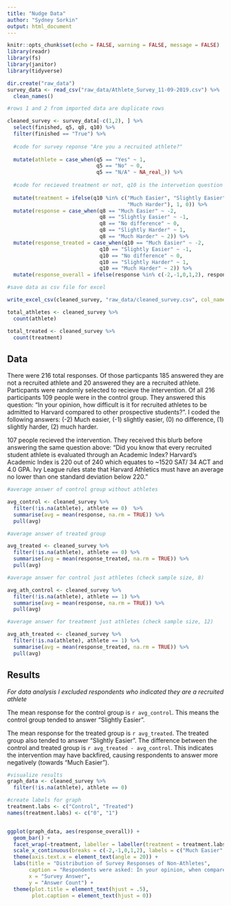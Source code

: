 ```yaml
---
title: "Nudge Data"
author: "Sydney Sorkin"
output: html_document
---
```


```r
knitr::opts_chunk$set(echo = FALSE, warning = FALSE, message = FALSE)
library(readr)
library(fs)
library(janitor)
library(tidyverse)
```

```r
dir.create("raw_data")
survey_data <- read_csv("raw_data/Athlete_Survey_11-09-2019.csv") %>% 
  clean_names() 

#rows 1 and 2 from imported data are duplicate rows

cleaned_survey <- survey_data[-c(1,2), ] %>% 
  select(finished, q5, q8, q10) %>% 
  filter(finished == "True") %>% 
  
  #code for survey reponse "Are you a recruited athlete?"
  
  mutate(athlete = case_when(q5 == "Yes" ~ 1,
                             q5 == "No" ~ 0,
                             q5 == "N/A" ~ NA_real_)) %>% 
  
  #code for recieved treatment or not, q10 is the intervetion question
  
  mutate(treatment = ifelse(q10 %in% c("Much Easier", "Slightly Easier", "No difference", "Slightly Harder",
                                       "Much Harder"), 1, 0)) %>% 
  mutate(response = case_when(q8 == "Much Easier" ~ -2,
                              q8 == "Slightly Easier" ~ -1,
                              q8 == "No difference" ~ 0,
                              q8 == "Slightly Harder" ~ 1,
                              q8 == "Much Harder" ~ 2)) %>% 
  mutate(response_treated = case_when(q10 == "Much Easier" ~ -2,
                              q10 == "Slightly Easier" ~ -1,
                              q10 == "No difference" ~ 0,
                              q10 == "Slightly Harder" ~ 1,
                              q10 == "Much Harder" ~ 2)) %>% 
  mutate(response_overall = ifelse(response %in% c(-2,-1,0,1,2), response,response_treated))

#save data as csv file for excel 

write_excel_csv(cleaned_survey, "raw_data/cleaned_survey.csv", col_names = TRUE)
```

```r
total_athletes <- cleaned_survey %>% 
  count(athlete)

total_treated <- cleaned_survey %>% 
  count(treatment)

```

## Data

There were 216 total responses. Of those particpants 185 answered they are not a recruited athlete and 20 answered they are a recruited athlete. Particpants were randomly selected to recieve the intervention. Of all 216 participants 109 people were in the control group. They answered this question: "In your opinion, how difficult is it for recruited athletes to be admitted to Harvard compared to other prospective students?". I coded the following answers: (-2) Much easier, (-1) slightly easier, (0) no difference, (1) slightly harder, (2) much harder. 
  

107 people recieved the intervention. They received this blurb before answering the same question above: "Did you know that every recruited student athlete is evaluated through an Academic Index? Harvard’s Academic Index is 220 out of 240 which equates to ~1520 SAT/ 34 ACT and 4.0 GPA. Ivy League rules state that Harvard Athletics must have an average no lower than one standard deviation below 220."



```r
#average answer of control group without athletes

avg_control <- cleaned_survey %>% 
  filter(!is.na(athlete), athlete == 0)  %>% 
  summarise(avg = mean(response, na.rm = TRUE)) %>% 
  pull(avg)

#average answer of treated group

avg_treated <- cleaned_survey %>% 
  filter(!is.na(athlete), athlete == 0) %>% 
  summarise(avg = mean(response_treated, na.rm = TRUE)) %>% 
  pull(avg)

#average answer for control just athletes (check sample size, 8)

avg_ath_control <- cleaned_survey %>% 
  filter(!is.na(athlete), athlete == 1) %>% 
  summarise(avg = mean(response, na.rm = TRUE)) %>% 
  pull(avg)

#average answer for treatment just athletes (check sample size, 12)

avg_ath_treated <- cleaned_survey %>% 
  filter(!is.na(athlete), athlete == 1) %>% 
  summarise(avg = mean(response_treated, na.rm = TRUE)) %>% 
  pull(avg)

```

## Results
  
*For data analysis I excluded respondents who indicated they are a recruited athlete*
    
The mean response for the control group is `r avg_control`. This means the control group tended to answer "Slightly Easier". 

The mean response for the treated group is `r avg_treated`. The treated group also tended to answer "Slightly Easier". The difference between the control and treated group is `r avg_treated - avg_control`. This indicates the intervention may have backfired, causing respondents to answer more negatively (towards "Much Easier").

```r
#visualize results
graph_data <- cleaned_survey %>% 
  filter(!is.na(athlete), athlete == 0) 

#create labels for graph
treatment.labs <- c("Control", "Treated")
names(treatment.labs) <- c("0", "1")


ggplot(graph_data, aes(response_overall)) + 
  geom_bar() + 
  facet_wrap(~treatment, labeller = labeller(treatment = treatment.labs)) +
  scale_x_continuous(breaks = c(-2,-1,0,1,2), labels = c("Much Easier", "Slightly Easier", "No Difference", "Slightly Harder", "Much Harder")) +
  theme(axis.text.x = element_text(angle = 20)) +
  labs(title = "Distribution of Survey Responses of Non-Athletes",
       caption = "Respondents were asked: In your opinion, when compared to other prospective applicants \n how difficult is it for recruited athletes to be admitted to Harvard?",
       x = "Survey Answer", 
       y = "Answer Count") +
  theme(plot.title = element_text(hjust = .5),
        plot.caption = element_text(hjust = 0))
  
```

